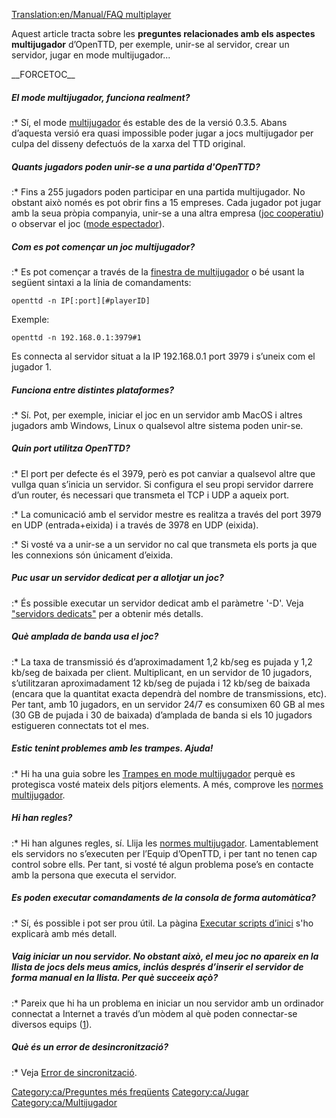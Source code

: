 [[Translation:en/Manual/FAQ multiplayer]]

{{ca/FAQmenu}}

Aquest article tracta sobre les '''preguntes relacionades amb els aspectes multijugador''' d’OpenTTD, per exemple, unir-se al servidor, crear un servidor, jugar en mode multijugador...

__FORCETOC__
=====El mode multijugador, funciona realment?=====
:* Sí, el mode [[ca/Multijugador|multijugador]] és estable des de la versió 0.3.5. Abans d’aquesta versió era quasi impossible poder jugar a jocs multijugador per culpa del disseny defectuós de la xarxa del TTD original.

=====Quants jugadors poden unir-se a una partida d'OpenTTD?=====
:* Fins a 255 jugadors poden participar en una partida multijugador.
No obstant això només es pot obrir fins a 15 empreses. Cada jugador pot jugar amb la seua pròpia companyia, unir-se a una altra empresa ([[ca/Joc cooperatiu|joc cooperatiu]]) o observar el joc ([[ca/Mode espectador|mode espectador]]).

=====Com es pot començar un joc multijugador?=====
:* Es pot començar a través de la [[ca/Finestra de multijugador|finestra de multijugador]] o bé usant la següent sintaxi a la línia de comandaments:
<pre>openttd -n IP[:port][#playerID]</pre>
Exemple:
<pre>openttd -n 192.168.0.1:3979#1</pre>
Es connecta al servidor situat a la IP 192.168.0.1 port 3979 i s’uneix com el jugador 1.

=====Funciona entre distintes plataformes?=====
:* Sí. Pot, per exemple, iniciar el joc en un servidor amb MacOS i altres jugadors amb Windows, Linux o qualsevol altre sistema poden unir-se.

=====Quin port utilitza OpenTTD?=====
:* El port per defecte és el 3979, però es pot canviar a qualsevol altre que vullga quan s’inicia un servidor. Si configura el seu propi servidor darrere d’un router, és necessari que transmeta el TCP i UDP a aqueix port.
:* La comunicació amb el servidor mestre es realitza a través del port 3979 en UDP (entrada+eixida) i a través de 3978 en UDP (eixida).
:* Si vosté va a unir-se a un servidor no cal que transmeta els ports ja que les connexions són únicament d’eixida.

=====Puc usar un servidor dedicat per a allotjar un joc?=====
:* És possible executar un servidor dedicat amb el paràmetre '-D'. Veja [[ca/Servidors dedicats|"servidors dedicats"]] per a obtenir més detalls.

=====Què amplada de banda usa el joc?=====
:* La taxa de transmissió és d’aproximadament 1,2 kb/seg es pujada y 1,2 kb/seg de baixada per client. Multiplicant, en un servidor de 10 jugadors, s’utilitzaran aproximadament 12 kb/seg de pujada i 12 kb/seg de baixada (encara que la quantitat exacta dependrà del nombre de transmissions, etc). Per tant, amb 10 jugadors, en un servidor 24/7 es consumixen 60 GB al mes (30 GB de pujada i 30 de baixada) d’amplada de banda si els 10 jugadors estigueren connectats tot el mes.

=====Estic tenint problemes amb les trampes. Ajuda!=====
:* Hi ha una guia sobre les [[ca/Trampes en mode multijugador|Trampes en mode multijugador]] perquè es protegisca vosté mateix dels pitjors elements. A més, comprove les [[ca/Normes multijugador|normes multijugador]].

=====Hi han regles?=====
:* Hi han algunes regles, sí. Llija les [[ca/Normes multijugador|normes multijugador]]. Lamentablement els servidors no s’executen per l’Equip d’OpenTTD, i per tant no tenen cap control sobre ells. Per tant, si vosté té algun problema pose’s en contacte amb la persona que executa el servidor.

=====Es poden executar comandaments de la consola de forma automàtica?=====
:* Sí, és possible i pot ser prou útil. La pàgina [[ca/Executar scripts d’inici|Executar scripts d’inici]] s'ho explicarà amb més detall.

=====Vaig iniciar un nou servidor. No obstant això, el meu joc no apareix en la llista de jocs dels meus amics, inclús després d’inserir el servidor de forma manual en la llista. Per què succeeix açò?=====
:* Pareix que hi ha un problema en iniciar un nou servidor amb un ordinador connectat a Internet a través d’un mòdem al què poden connectar-se diversos equips ([http://logmeinwiki.com/wiki/Hamachi:Gaming_over_Hamachi]).

=====Què és un error de desincronització?=====
:* Veja [[ca/Multijugador#Error de sincronització|Error de sincronització]].

[[Category:ca/Preguntes més freqüents]]
[[Category:ca/Jugar]]
[[Category:ca/Multijugador]]